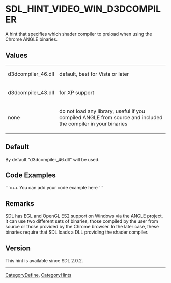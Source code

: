 <!-- pragma section-numbers off -->
<!-- pragma camelcase off -->

<!-- #*^*^*^*^*See http://wiki.libsdl.org/moin.cgi/SGEnumerations for details on editing this page*^*^*^*^* -->


= SDL_HINT_VIDEO_WIN_D3DCOMPILER =
A hint that specifies which shader compiler to preload when using the Chrome ANGLE binaries.




== Values ==
{|
|d3dcompiler_46.dll
|default, best for Vista or later
|-
|d3dcompiler_43.dll
|for XP support
|-
|none
|do not load any library, useful if you compiled ANGLE from source and included the compiler in your binaries
|}


== Default ==
By default "d3dcompiler_46.dll" will be used.


== Code Examples ==
```c++
You can add your code example here
```

<!-- #Leave this section as-is unless you have a code example to put in.  In that case, replace You can add your code example here with your code example following the Style Guide instructions.  Leave the rest of the markup alone and delete this comment. -->


== Remarks ==
SDL has EGL and OpenGL ES2 support on Windows via the ANGLE project. It can use two different sets of binaries, those compiled by the user from source or those provided by the Chrome browser. In the later case, these binaries require that SDL loads a DLL providing the shader compiler.


== Version ==
This hint is available since SDL 2.0.2.

----
[[CategoryDefine]], [[CategoryHints]]
<!-- #See the Style Guide for instructions on editing the footer. -->
